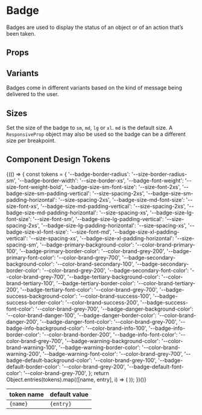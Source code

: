 
<Meta of={Stories} />

# Badge

Badges are used to display the status of an object or of an action that’s been taken.

<Canvas of={Stories.Overview}/>

## Props

<ArgsTable of={Badge} />

## Variants

Badges come in different variants based on the kind of message being delivered to the user.

<Canvas of={Stories.Variants}/>

## Sizes

Set the size of the badge to `sm`, `md`, `lg` or `xl`. `md` is the default size. A `ResponsiveProp` object may also be used
so the badge can be a different size per breakpoint.

<Canvas of={Stories.Sizes}/>

## Component Design Tokens

<table>
  <thead>
    <tr>
      <th>token name</th>
      <th>default value</th>
    </tr>
  </thead>
  <tbody>
    {(() => {
      const tokens = {
        '--badge-border-radius': '--size-border-radius-sm',
        '--badge-border-width': '--size-border-xs',
        '--badge-font-weight': '--size-font-weight-bold',
        '--badge-size-sm-font-size': '--size-font-2xs',
        '--badge-size-sm-padding-vertical': '--size-spacing-2xs',
        '--badge-size-sm-padding-horizontal': '--size-spacing-2xs',
        '--badge-size-md-font-size': '--size-font-xs',
        '--badge-size-md-padding-vertical': '--size-spacing-2xs',
        '--badge-size-md-padding-horizontal': '--size-spacing-xs',
        '--badge-size-lg-font-size': '--size-font-sm',
        '--badge-size-lg-padding-vertical': '--size-spacing-2xs',
        '--badge-size-lg-padding-horizontal': '--size-spacing-xs',
        '--badge-size-xl-font-size': '--size-font-md',
        '--badge-size-xl-padding-vertical': '--size-spacing-xs',
        '--badge-size-xl-padding-horizontal': '--size-spacing-sm',
        '--badge-primary-background-color': '--color-brand-primary-100',
        '--badge-primary-border-color': '--color-brand-grey-200',
        '--badge-primary-font-color': '--color-brand-grey-700',
        '--badge-secondary-background-color': '--color-brand-secondary-100',
        '--badge-secondary-border-color': '--color-brand-grey-200',
        '--badge-secondary-font-color': '--color-brand-grey-700',
        '--badge-tertiary-background-color': '--color-brand-tertiary-100',
        '--badge-tertiary-border-color': '--color-brand-tertiary-200',
        '--badge-tertiary-font-color': '--color-brand-grey-700',
        '--badge-success-background-color': '--color-brand-success-100',
        '--badge-success-border-color': '--color-brand-success-200',
        '--badge-success-font-color': '--color-brand-grey-700',
        '--badge-danger-background-color': '--color-brand-danger-100',
        '--badge-danger-border-color': '--color-brand-danger-200',
        '--badge-danger-font-color': '--color-brand-grey-700',
        '--badge-info-background-color': '--color-brand-info-100',
        '--badge-info-border-color': '--color-brand-border-200',
        '--badge-info-font-color': '--color-brand-grey-700',
        '--badge-warning-background-color': '--color-brand-warning-100',
        '--badge-warning-border-color': '--color-brand-warning-200',
        '--badge-warning-font-color': '--color-brand-grey-700',
        '--badge-default-background-color': '--color-brand-grey-100',
        '--badge-default-border-color': '--color-brand-grey-200',
        '--badge-default-font-color': '--color-brand-grey-700',
      };
      return Object.entries(tokens).map(([name, entry], i) => (
        <tr key={i}>
          <td>
            <code>{name}</code>
          </td>
          <td>
            <code>{entry}</code>
          </td>
        </tr>
      ));
    })()}
  </tbody>
</table>